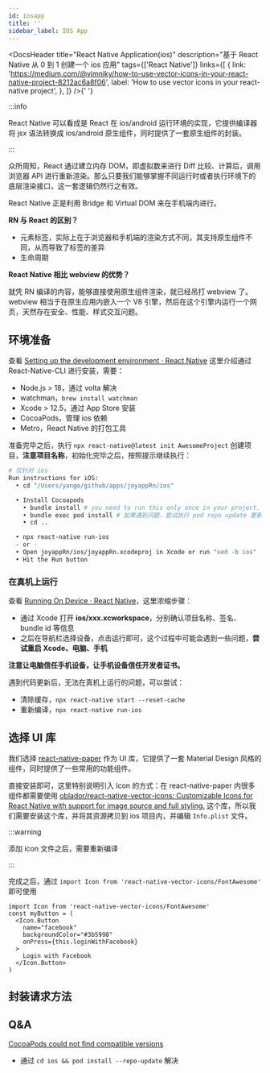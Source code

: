 ```yaml
---
id: iosapp
title: ''
sidebar_label: IOS App
---
```



<DocsHeader
  title="React Native Application(ios)"
  description="基于 React Native 从 0 到 1 创建一个 ios 应用"
  tags={['React Native']}
  links={[
    {
      link: 'https://medium.com/@vimniky/how-to-use-vector-icons-in-your-react-native-project-8212ac6a8f06',
      label: 'How to use vector icons in your react-native project',
    },
  ]}
/>{' '}

:::info

React Native 可以看成是 React 在 ios/android 运行环境的实现，它提供编译器将 jsx 语法转换成 ios/android 原生组件，同时提供了一套原生组件的封装。

:::

众所周知，React 通过建立内存 DOM，即虚拟数来进行 Diff 比较、计算后，调用浏览器 API 进行重新渲染。那么只要我们能够掌握不同运行时或者执行环境下的底层渲染接口，这一套逻辑仍然行之有效。

React Native 正是利用 Bridge 和 Virtual DOM 来在手机端内进行。

**RN 与 React 的区别？**

- 元素标签，实际上在于浏览器和手机端的渲染方式不同，其支持原生组件不同，从而导致了标签的差异
- 生命周期

**React Native 相比 webview 的优势？**

就凭 RN 编译的内容，能够直接使用原生组件渲染，就已经吊打 webview 了。webview 相当于在原生应用内嵌入一个 V8 引擎，然后在这个引擎内运行一个网页，天然存在安全、性能、样式交互问题。

## 环境准备

查看 [Setting up the development environment · React Native](https://reactnative.dev/docs/environment-setup) 这里介绍通过 React-Native-CLI 进行安装，需要：

- Node.js > 18，通过 volta 解决
- watchman，`brew install watchman`
- Xcode > 12.5，通过 App Store 安装
- CocoaPods，管理 ios 依赖
- Metro，React Native 的打包工具

准备完毕之后，执行 `npx react-native@latest init AwesomeProject` 创建项目，**注意项目名称**，初始化完毕之后，按照提示继续执行：

```bash
# 仅针对 ios
Run instructions for iOS:
  • cd "/Users/yango/github/apps/joyappRn/ios"

  • Install Cocoapods
    • bundle install # you need to run this only once in your project.
    • bundle exec pod install # 如果遇到问题，尝试执行 pod repo update 更新本地仓库
    • cd ..

  • npx react-native run-ios
  - or -
  • Open joyappRn/ios/joyappRn.xcodeproj in Xcode or run "xed -b ios"
  • Hit the Run button

```

### 在真机上运行

查看 [Running On Device · React Native](https://reactnative.dev/docs/running-on-device)，这里浓缩步骤：

- 通过 Xcode 打开 **ios/xxx.xcworkspace**，分别确认项目名称、签名、bundle id 等信息
- 之后在导航栏选择设备，点击运行即可，这个过程中可能会遇到一些问题，**尝试重启 Xcode、电脑、手机**

**注意让电脑信任手机设备，让手机设备信任开发者证书。**

遇到代码更新后，无法在真机上运行的问题，可以尝试：

- 清除缓存，`npx react-native start --reset-cache`
- 重新编译，`npx react-native run-ios`

## 选择 UI 库

我们选择 [react-native-paper](https://callstack.github.io/react-native-paper/docs/guides/getting-started) 作为 UI 库，它提供了一套 Material Design 风格的组件，同时提供了一些常用的功能组件。

直接安装即可，这里特别说明引入 Icon 的方式：在 react-native-paper 内很多组件都需要使用 [oblador/react-native-vector-icons: Customizable Icons for React Native with support for image source and full styling.](https://github.com/oblador/react-native-vector-icons) 这个库，所以我们需要安装这个库，并将其资源拷贝到 ios 项目内，并编辑 `Info.plist` 文件。

:::warning

添加 icon 文件之后，需要重新编译

:::

完成之后，通过 `import Icon from 'react-native-vector-icons/FontAwesome'` 即可使用

```tsx
import Icon from 'react-native-vector-icons/FontAwesome'
const myButton = (
  <Icon.Button
    name="facebook"
    backgroundColor="#3b5998"
    onPress={this.loginWithFacebook}
  >
    Login with Facebook
  </Icon.Button>
)
```

## 封装请求方法

## Q&A

[CocoaPods could not find compatible versions](https://github.com/rnmods/react-native-document-picker/issues/313)

- 通过 `cd ios && pod install --repo-update` 解决
